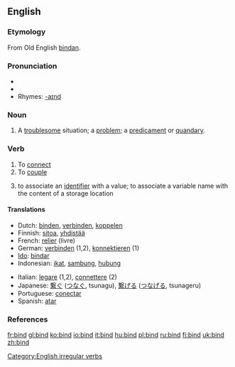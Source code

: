 ==English==

===Etymology===
From Old English [[bindan]].

===Pronunciation===
*{{IPA|/bʌɪnd/}}
*{{audio|en-us-bind.ogg|Audio (US)}}
*Rhymes: [[Rhymes:English:-aɪnd|-aɪnd]]

===Noun===
{{en-noun}}

#A [[troublesome]] situation; a [[problem]]; a [[predicament]] or [[quandary]].

===Verb===
{{en-verb|binds|binding|bound}}

# To [[connect]]
# To [[couple]]
# {{computing}} to associate an [[identifier]] with a value; to associate a variable name with the content of a storage location

====Translations====
{{top}}
*Dutch: [[binden]], [[verbinden]], [[koppelen]]
*Finnish: [[sitoa]], [[yhdistää]]
* French: [[relier]] (livre)
*German: [[verbinden]] (1,2), [[konnektieren]] (1)
*[[Ido]]: [[bindar]]
*Indonesian: [[ikat]], [[sambung]], [[hubung]]
{{mid}}
*Italian: [[legare]] (1,2), [[connettere]] (2)
*Japanese: [[繋ぐ]] ([[つなぐ]], tsunagu), [[繋げる]] ([[つなげる]], tsunageru)
*Portuguese: [[conectar]]
*Spanish: [[atar]]
{{bottom}}

===References===
{{R:Century 1911}}
{{R:Webster 1913}}

[[Category:English irregular verbs]]

[[fr:bind]]
[[gl:bind]]
[[ko:bind]]
[[io:bind]]
[[it:bind]]
[[hu:bind]]
[[pl:bind]]
[[ru:bind]]
[[fi:bind]]
[[uk:bind]]
[[zh:bind]]
